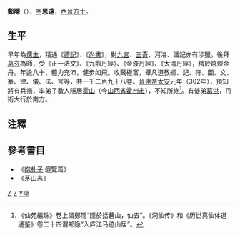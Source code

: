 '''鄭隱'''（{{bd|？||？||}}），[[表字|字]]'''思遠'''，[[西晉|西晉]][[方士|方士]]。
== 生平 ==
早年為[[儒生|儒生]]，精通《[[禮記|禮記]]》、《[[尚書|尚書]]》，對[[九宮|九宮]]、[[三奇|三奇]]、河洛、讖記亦有涉獵。後拜[[葛玄|葛玄]]為師，受《正一法文》、《九鼎丹經》、《金液丹經》、《太清丹經》，精於燒煉金丹。年逾八十，體力充沛，健步如飛。收藏極富，舉凡道教經、記、符、圖、文、篆、律、儀、法、言等，共一千二百九十八卷。[[晉惠帝|晉惠帝]][[太安_(西晋)|太安]]元年（302年），預知將有兵禍，率弟子數人隱居[[霍山_(山西)|霍山]]（今[[山西省|山西省]][[霍州市|霍州市]]），不知所終<ref>《仙苑編珠》卷上謂鄭隱“隱於括蒼山，仙去”。《洞仙传》和《历世真仙体道通鉴》卷二十四谓郑隐“入庐江马迹山居”。</ref>。有徒弟[[葛洪|葛洪]]，丹術大行於南方。

==注釋==
<div class="references-small">
<references />
</div>

==參考書目==
* 《[[抱朴子|抱朴子]]‧遐覽篇》
* 《茅山志》

[[Category:西晉道教人物|Z]]
[[Category:中国下落不明者|Z]]
[[Category:郑姓|Y隐]]